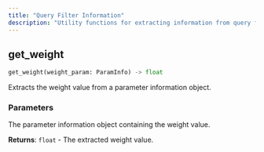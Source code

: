 ```yaml
---
title: "Query Filter Information"
description: "Utility functions for extracting information from query filter parameters"
---
```


## get_weight

```python
get_weight(weight_param: ParamInfo) -> float
```

Extracts the weight value from a parameter information object.

### Parameters

<ParamField path="weight_param" type="ParamInfo" required>
The parameter information object containing the weight value.
</ParamField>

**Returns**: `float` - The extracted weight value.
